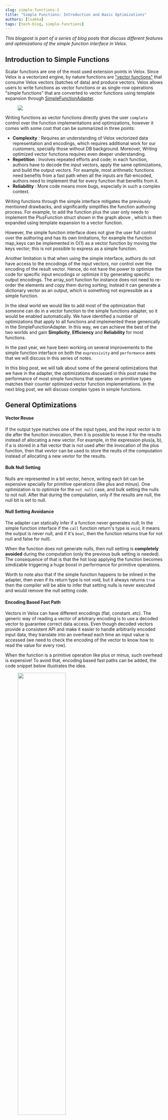 ```yaml
---
slug: simple-functions-1
title: "Simple Functions: Introduction and Basic Optimizations"
authors: [lsakka]
tags: [tech-blog, simple-functions]
---
```


_This blogpost is part of a series of blog posts that discuss different features and optimizations of the simple function interface in Velox_.


## Introduction to Simple Functions

Scalar functions are one of the most used extension points in Velox. Since Velox is a vectorized engine, by nature functions are <a href="https://facebookincubator.github.io/velox/develop/scalar-functions.html#vector-functions">"vector functions"</a> that consume Velox vectors (batches of data) and produce vectors. Velox allows users to write functions as vector functions or as single-row operations "simple functions" that are converted to vector functions using template expansion through <a href="https://github.com/facebookincubator/velox/blob/main/velox/expression/SimpleFunctionAdapter.h">SimpleFunctionAdapter</a>.

<figure>
<img src="/img/simple1_1.png"/>
</figure>

Writing functions as vector functions directly gives the user `complete` control over the function implementations and optimizations, however it comes with some cost that can be summarized in three points:

- **Complexity** : Requires an understanding of Velox vectorized data representation and encodings, which requires additional work for our customers, specially those without DB background. Moreover, Writing optimized vector functions requires even deeper understanding.
- **Repetition** : Involves repeated efforts and code; in each function, authors have to decode the input vectors, apply the same optimizations, and build the output vectors. For example, most arithmetic functions need benefits from a fast path when all the inputs are flat-encoded, authors need to implement that for every function that benefits from it.
- **Reliability** : More code means more bugs, especially in such a complex context.

Writing functions through the simple interface mitigates the previously mentioned drawbacks, and significantly simplifies the function authoring process. For example, to add the function plus the user only needs to implement the PlusFunction struct shown in the graph above , which is then expanded using template expansion to a vector function.

However, the simple function interface does not give the user full control over the authoring and has its own limitations, for example the function map_keys can be implemented in O(1) as a vector function by moving the keys vector; this is not possible to express as a simple function.

Another limitation is that when using the simple interface, authors do not have access to the encodings of the input vectors, nor control over the encoding of the result vector. Hence, do not have the power to optimize the code for specific input encodings or optimize it by generating specific output encodings. The array_sort function for instance does not need to re-order the elements and copy them during sorting; instead it can generate a dictionary vector as an output, which is something not expressible as a simple function.


In the ideal world we would like to add most of the optimization that someone can do in a vector function to the simple functions adapter, so it would be enabled automatically. We have identified a number of optimizations that apply to all functions and implemented these generically in the SimpleFunctionAdapter. In this way, we can achieve the best of the two worlds and gain **Simplicity**, **Efficiency** and **Reliability** for most functions.

In the past year, we have been working on several improvements to the simple function interface on both the `expressivity` and `performance` axes that we will discuss in this series of notes.

In this blog post, we will talk about some of the general optimizations that we have in the adapter, the optimizations discussed in this post make the performance of most simple functions that operates on primitive types matches their counter optimized vector function  implementations. In the next blog post, we will discuss complex types in simple functions.

## General Optimizations

#### Vector Reuse
If the output type matches one of the input types, and the input vector is to die after the function invocation, then it is possible to reuse it for the results instead of allocating a new vector. For example, in the expression plus(a, b), if a is stored in a flat vector that is not used after the invocation of the plus function, then that vevtor can be used to store the reults of the computation instead of allocating a new vevtor for the results.

#### Bulk Null Setting
Nulls are represented in a bit vector, hence, writing each bit can be expensive specially for primitive operations (like plus and minus). One optimization is
to optimize for the `not null` case, and bulk setting the nulls to not null. After that during the computation, only if the results are null, the null bit is set to null.

#### Null Setting Avoidance
The adapter can statically infer if a function never generates null; In the simple function interface if the `call` function return's type is `void`, it means the output is never null, and if it's `bool`, then the function returns true for not null and false for null).

When the function does not generate nulls, then null setting is **completely avoided** during the computation (only the previous bulk setting is needed). The consequence of that is that the hot loop applying the function becomes simdizable triggering a huge boost in performance for primitive operations.

Worth to note also that if the simple function happens to be inlined in the adapter, then even if its return type is not void, but it always returns `true` then the compiler will be able to infer that setting nulls is never executed and would remove the null setting code.


#### Encoding Based Fast Path
Vectors in Velox can have different encodings (flat, constant..etc). The generic way of reading a vector of arbitrary encoding is to use a decoded vector to guarantee correct data access. Even though decoded vectors provide a consistent API and make it easier to handle arbitrarily encoded input data, they translate into an overhead each time an input value is accessed (we need to check the encoding of the vector to know how to read the value for every row).

When the function is a primitive operation like plus or minus, such overhead is expensive! To avoid that, encoding based fast paths can be added, the code snippet below illustrates the idea.
<figure>
<img src="/img/simple1_11.png" width="60%"/>
</figure>

In the code above, the overhead of checking the encoding is switched outside the loop that applies the functions (the plus operation here). And the inner loops are simple operations that are potentially simdizable and free of encoding checks.
One issue with this optimization is that the core loop is replicated many times. In general, the numbers of times it will be replicated
is `n^m` where `n` is the number of args, and `m` is the number of encodings.

To avoid code size blowing, we only apply this optimization when all input arguments are primitives and the number of input arguments is <=3.
The figure below shows the effect of this optimization on the processing time of a query of primitive operations (the expression is a common pattern in ML use cases).

<figure>
<img src="/img/simple1_12.png"  width="70%"  />
</figure>

To compromise for both (performance and code size) when the conditions for specializing for all encodings are not met, we have a pseudo specialization mode that does not blow up the code size, but still reduce the overhead of decoding to a single multiplication per argument. This mode is enabled when all the primitive arguments are either flat or constant. The code below illustrates the idea:

<figure>
<img src="/img/simple1_13.png" width="60%" />
</figure>

When the input vector is constant we can read the value always from index 0 of the values buffer, and when it is flat  we can read it from the index row; this can be achieved by assigning a factor to either 0 or 1 and reducing the decoding operation per row into a multiplication with that factor Note that such a multiplication does not prevent simd. The graph above shows that the psudeo specialization makes the program 1.6X fatser wi, while the complete specialization makes the program 2.5X faster.

#### ASCII Fast Path
Functions with string inputs can be optimized when the inputs are known to be ascii. For example the length function for ascii strings is the size of the StringView O(1). But for non-ascii inputs the computation is a more complicated O(n) operation.
Users can define a function `callAscii()` that will be called when all the string input arguments are ascii.

<figure>
<img src="/img/simple1_10.png" width ="70%"/>
</figure>

#### Zero-Copy Optimization
When an input string (or portion of it, reaches the output as is) it does not need to be deep copied. Instead only a StringView needs to be set. Substring is an example of a function that benefits from this. This can be done in the simple function interface in two simple steps.

1. Using setNoCopy(); to set the output results without copying string vectors.
2. Inform the function to make the output vector share ownership of input string buffers, this can be by setting the field reuse_strings_from_arg.

The graph below shows the effect of the previous two optimizations on the performance of the substring function.
<figure>
<img src="/img/simple1_14.png" width ="70%"/>
 <figcaption> Runtime of function substring with different optimizations.</figcaption>
</figure>


#### Constant Inputs Pre-processing

Users can pre-process constant inputs of functions to avoid repeated computation by defining `initialize` function which is called once during query compilations and receives the constant inputs. For example, a regex function with constant pattern would only needs to compile the pattern expressions only once when its constant.



For more information about how to writer simple functions check the documentation<a href="https://facebookincubator.github.io/velox/develop/scalar-functions.html">documentation</a> and the <a href="https://github.com/facebookincubator/velox/blob/main/velox/examples/SimpleFunctions.cpp">examples</a>.
